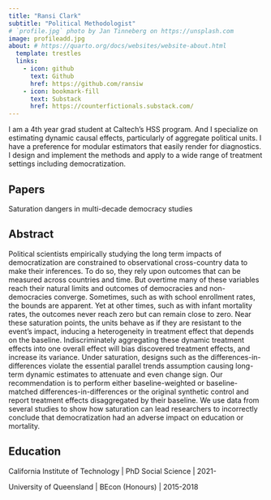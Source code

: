 ```yaml
---
title: "Ransi Clark"
subtitle: "Political Methodologist"
# `profile.jpg` photo by Jan Tinneberg on https://unsplash.com
image: profileadd.jpg
about: # https://quarto.org/docs/websites/website-about.html
  template: trestles
  links:
    - icon: github
      text: Github
      href: https://github.com/ransiw
    - icon: bookmark-fill
      text: Substack
      href: https://counterfictionals.substack.com/
---
```


I am a 4th year grad student at Caltech's HSS program. And I specialize on estimating dynamic causal effects, particularly of aggregate political units. I have a preference for modular estimators that easily render for diagnostics. I design and implement the methods and apply to a wide range of treatment settings including democratization.

## Papers

Saturation dangers in multi-decade democracy studies

::: {.callout-caution collapse="true" icon=false appearance="simple"}
## Abstract

Political scientists empirically studying the long term impacts of democratization are constrained to observational cross-country data to make their inferences. To do so, they rely upon outcomes that can be measured across countries and time. But overtime many of these variables reach their natural limits and outcomes of democracies and non-democracies converge. Sometimes, such as with school enrollment rates, the bounds are apparent. Yet at other times, such as with infant mortality rates, the outcomes never reach zero but can remain close to zero. Near these saturation points, the units behave as if they are resistant to the event's impact, inducing a heterogeneity in treatment effect that depends on the baseline. Indiscriminately aggregating these dynamic treatment effects into one overall effect will bias discovered treatment effects, and increase its variance. Under saturation, designs such as the differences-in-differences violate the essential parallel trends assumption causing long-term dynamic estimates to attenuate and even change sign. Our recommendation is to perform either baseline-weighted or baseline-matched differences-in-differences or the original synthetic control and report treatment effects disaggregated by their baseline. We use data from several studies to show how saturation can lead researchers to incorrectly conclude that democratization had an adverse impact on education or mortality.
:::



## Education

California Institute of Technology \| PhD Social Science \| 2021-

University of Queensland \| BEcon (Honours) \| 2015-2018

